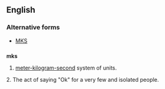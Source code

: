 ==English==

===Alternative forms===
* [[MKS]]

==={{initialism}}===
'''mks'''

# [[meter-kilogram-second]] system of units.

2. The act of saying "Ok" for a very few and isolated people.